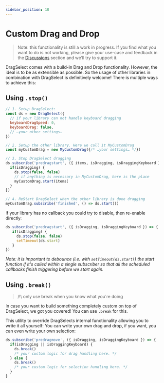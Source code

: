 ```yaml
---
sidebar_position: 10
---
```


# Custom Drag and Drop

> Note: this functionality is still a work in progress. If you find what you want to do is not working, please give your use-case and feedback in the [Discussions](https://github.com/ThibaultJanBeyer/DragSelect/discussions) section and we’ll try to support it.

DragSelect comes with a build-in Drag and Drop functionality. However, the ideal is to be as extensible as possible. So the usage of other libraries in combination with DragSelect is definitively welcome! There is multiple ways to achieve this:

## Using `.stop()`

```js
// 1. Setup DragSelect:
const ds = new DragSelect({ 
  // if your library can not handle keyboard dragging
  keyboardDragSpeed: 0, 
  keyboardDrag: false,
  // …your other settings…
})

// 2. Setup the other library. Here we call it MyCustomDrag
const myCustomDrag = new MyCustomDrag({/* …your settings… */})

// 3. Stop DragSelect dragging
ds.subscribe('predragstart', ({ items, isDragging, isDraggingKeyboard }) => {
  if(isDragging) {
    ds.stop(false, false)
    // if anything is necessary in MyCustomDrag, here is the place
    myCustomDrag.start(items)
  }
})

// 4. ReStart DragSelect when the other library is done dragging
myCustomDrag.subscribe('finished', () => ds.start())
```

If your library has no callback you could try to disable, then re-enable directly:

```js
ds.subscribe('predragstart', ({ isDragging, isDraggingKeyboard }) => {
   if(isDragging) {
     ds.stop(false, false)
     setTimeout(ds.start)
   }
})
```

*Note: it is important to debounce (i.e. with `setTimeout(ds.start)`) the start function if it's called within a single subscriber so that all the scheduled callbacks finish triggering before we start again.*

## Using `.break()`

> /!\ only use break when you know what you're doing

In case you want to build something completely custom on top of DragSelect, we got you covered! You can use `.break` for this.  

This utility to override DragSelects internal functionality allowing you to write it all yourself: You can write your own drag and drop, if you want, you can even write your own selection:  

```js
ds.subscribe('predragmove', ({ isDragging, isDraggingKeyboard }) => {
  if(isDragging || isDraggingKeyboard) {
    ds.break()
    /* your custom logic for drag handling here. */
  } else {
    ds.break()
    /* your custom logic for selection handling here. */
  }
}
```
